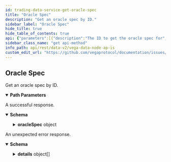 ```yaml
---
id: trading-data-service-get-oracle-spec
title: "Oracle Spec"
description: "Get an oracle spec by ID."
sidebar_label: "Oracle Spec"
hide_title: true
hide_table_of_contents: true
api: {"parameters":[{"description":"The ID to get the oracle spec for","in":"path","name":"oracleSpecId","required":true,"schema":{"type":"string"}}],"responses":{"200":{"content":{"application/json":{"schema":{"properties":{"oracleSpec":{"description":"The external data spec matching the ID.","properties":{"externalDataSourceSpec":{"properties":{"spec":{"description":"A data source spec describes the data source base that a product (or a risk model)\nwants to get from the data source engine.\nThis message contains additional information used by the API.","properties":{"createdAt":{"format":"int64","title":"Creation Date time","type":"string"},"data":{"description":"DataSourceDefinition represents the top level object that deals with data sources.\nDataSourceDefinition can be external or internal, with whatever number of data sources are defined\nfor each type in the child objects below.","properties":{"external":{"description":"DataSourceDefinitionExternal is the top level object used for all external data sources.\nIt contains one of any of the defined `SourceType` variants.","properties":{"oracle":{"description":"All types of external data sources use the same configuration set for meeting requirements\nin order for the data to be useful for Vega - valid signatures and matching filters.","properties":{"filters":{"description":"filters describes which source data are considered of interest or not for\nthe product (or the risk model).","items":{"description":"Filter describes the conditions under which a data source data is considered of\ninterest or not.","properties":{"conditions":{"description":"conditions are the conditions that should be matched by the data to be\nconsidered of interest.","items":{"properties":{"operator":{"description":"comparator is the type of comparison to make on the value.","default":"OPERATOR_UNSPECIFIED","enum":["OPERATOR_UNSPECIFIED","OPERATOR_EQUALS","OPERATOR_GREATER_THAN","OPERATOR_GREATER_THAN_OR_EQUAL","OPERATOR_LESS_THAN","OPERATOR_LESS_THAN_OR_EQUAL"],"type":"string"},"value":{"description":"value is used by the comparator.","type":"string"}},"title":"Condition describes the condition that must be validated by the network","type":"object"},"type":"array"},"key":{"description":"key is the data source data property key targeted by the filter.","properties":{"name":{"description":"name is the name of the property.","type":"string"},"numberDecimalPlaces":{"format":"uint64","title":"An optional decimal place to be be applied on the provided value\nvalid only for PropertyType of type DECIMAL and INTEGER","type":"string"},"type":{"description":"type is the type of the property.","default":"TYPE_UNSPECIFIED","enum":["TYPE_UNSPECIFIED","TYPE_EMPTY","TYPE_INTEGER","TYPE_STRING","TYPE_BOOLEAN","TYPE_DECIMAL","TYPE_TIMESTAMP"],"type":"string"}},"type":"object"}},"type":"object"},"type":"array"},"signers":{"description":"signers is the list of authorized signatures that signed the data for this\nsource. All the signatures in the data source data should be contained in this\nexternal source. All the signatures in the data should be contained in this list.","items":{"properties":{"ethAddress":{"title":"in case of an open oracle - Ethereum address will be submitted","properties":{"address":{"type":"string"}},"type":"object"},"pubKey":{"description":"pubKeys is the list of authorized public keys that signed the data for this\nsource. All the public keys in the data should be contained in these\npublic keys.","properties":{"key":{"type":"string"}},"type":"object"}},"type":"object"},"type":"array"}},"type":"object"}},"type":"object"},"internal":{"description":"DataSourceDefinitionInternal is the top level object used for all internal data sources.\nIt contains one of any of the defined `SourceType` variants.","properties":{"time":{"description":"DataSourceSpecConfigurationTime is the internal data source used for emitting timestamps.","properties":{"conditions":{"description":"Conditions that the timestamps should meet in order to be considered.","items":{"properties":{"operator":{"description":"comparator is the type of comparison to make on the value.","default":"OPERATOR_UNSPECIFIED","enum":["OPERATOR_UNSPECIFIED","OPERATOR_EQUALS","OPERATOR_GREATER_THAN","OPERATOR_GREATER_THAN_OR_EQUAL","OPERATOR_LESS_THAN","OPERATOR_LESS_THAN_OR_EQUAL"],"type":"string"},"value":{"description":"value is used by the comparator.","type":"string"}},"title":"Condition describes the condition that must be validated by the network","type":"object"},"type":"array"}},"type":"object"}},"type":"object"}},"type":"object"},"id":{"description":"id is a hash generated from the DataSpec data.","type":"string"},"status":{"title":"status describes the status of the data source spec","default":"STATUS_UNSPECIFIED","description":"- STATUS_UNSPECIFIED: The default value.\n - STATUS_ACTIVE: STATUS_ACTIVE describes an active data source spec.\n - STATUS_DEACTIVATED: STATUS_DEACTIVATED describes an data source spec that is not listening to data\nanymore.","enum":["STATUS_UNSPECIFIED","STATUS_ACTIVE","STATUS_DEACTIVATED"],"type":"string"},"updatedAt":{"format":"int64","title":"Last Updated timestamp","type":"string"}},"type":"object"}},"type":"object"}},"title":"An oracle spec contains an embedded external data source spec.\nIt will be generated by the compiler as: OracleSpec_ExternalDataSourceSpec_*","type":"object"}},"title":"The response for a oracle spec","type":"object"}}},"description":"A successful response."},"default":{"content":{"application/json":{"schema":{"properties":{"code":{"format":"int32","type":"integer"},"details":{"items":{"additionalProperties":{},"properties":{"@type":{"type":"string"}},"type":"object"},"type":"array"},"message":{"type":"string"}},"type":"object"}}},"description":"An unexpected error response."}},"tags":["TradingDataService"],"description":"Get an oracle spec by ID.","operationId":"TradingDataService_GetOracleSpec","method":"get","path":"/api/v2/oracle/spec/{oracleSpecId}","servers":[{"url":"https://api.n06.testnet.vega.xyz","description":"n06 (data node)"},{"url":"https://api.n08.testnet.vega.xyz","description":"n08 (data node)"},{"url":"https://api.n09.testnet.vega.xyz","description":"n09 (data node)"},{"url":"https://api.n11.testnet.vega.xyz","description":"n11 (data node)"},{"url":"https://api.n12.testnet.vega.xyz","description":"n12 (data node)"}],"info":{"title":"Vega data node APIs","version":"v0.67.3"},"postman":{"name":"Oracle Spec","description":{"content":"Get an oracle spec by ID.","type":"text/plain"},"url":{"path":["api","v2","oracle","spec",":oracleSpecId"],"host":["{{baseUrl}}"],"query":[],"variable":[{"disabled":false,"description":{"content":"(Required) The ID to get the oracle spec for","type":"text/plain"},"type":"any","value":"","key":"oracleSpecId"}]},"header":[{"key":"Accept","value":"application/json"}],"method":"GET"}}
sidebar_class_name: "get api-method"
info_path: api/rest/data-v2/vega-data-node-ap-is
custom_edit_url: "https://github.com/vegaprotocol/documentation/issues/new?labels=documentation&title=[Documentation] Requesting changes to 'Oracle Spec' (trading-data-service-get-oracle-spec)"
---
```



## Oracle Spec



Get an oracle spec by ID.

<details style={{"marginBottom":"1rem"}} data-collapsed={false} open={true}><summary style={{}}><strong>Path Parameters</strong></summary><div><ul><ParamsItem className={"paramsItem"} param={{"description":"The ID to get the oracle spec for","in":"path","name":"oracleSpecId","required":true,"schema":{"type":"string"}}}></ParamsItem></ul></div></details><div><ApiTabs><TabItem label={"200"} value={"200"}><div>

A successful response.

</div><div><MimeTabs schemaType={"response"}><TabItem label={"application/json"} value={"application/json"}><SchemaTabs><TabItem label={"Schema"} value={"Schema"}><details style={{}} data-collapsed={false} open={true}><summary style={{"textAlign":"left"}}><strong>Schema</strong></summary><div style={{"textAlign":"left","marginLeft":"1rem"}}></div><ul style={{"marginLeft":"1rem"}}><SchemaItem collapsible={true} className={"schemaItem"}><details style={{}}><summary style={{}}><strong>oracleSpec</strong><span style={{"opacity":"0.6"}}> object</span></summary><div style={{"marginLeft":"1rem"}}><div style={{"marginTop":".5rem","marginBottom":".5rem"}}>

The external data spec matching the ID.

</div><SchemaItem collapsible={true} className={"schemaItem"}><details style={{}}><summary style={{}}><strong>externalDataSourceSpec</strong><span style={{"opacity":"0.6"}}> object</span></summary><div style={{"marginLeft":"1rem"}}><SchemaItem collapsible={true} className={"schemaItem"}><details style={{}}><summary style={{}}><strong>spec</strong><span style={{"opacity":"0.6"}}> object</span></summary><div style={{"marginLeft":"1rem"}}><div style={{"marginTop":".5rem","marginBottom":".5rem"}}>

A data source spec describes the data source base that a product (or a risk model)
wants to get from the data source engine.
This message contains additional information used by the API.

</div><SchemaItem collapsible={false} name={"createdAt"} required={false} schemaDescription={undefined} schemaName={"int64"} qualifierMessage={undefined} defaultValue={undefined}></SchemaItem><SchemaItem collapsible={true} className={"schemaItem"}><details style={{}}><summary style={{}}><strong>data</strong><span style={{"opacity":"0.6"}}> object</span></summary><div style={{"marginLeft":"1rem"}}><div style={{"marginTop":".5rem","marginBottom":".5rem"}}>

DataSourceDefinition represents the top level object that deals with data sources.
DataSourceDefinition can be external or internal, with whatever number of data sources are defined
for each type in the child objects below.

</div><SchemaItem collapsible={true} className={"schemaItem"}><details style={{}}><summary style={{}}><strong>external</strong><span style={{"opacity":"0.6"}}> object</span></summary><div style={{"marginLeft":"1rem"}}><div style={{"marginTop":".5rem","marginBottom":".5rem"}}>

DataSourceDefinitionExternal is the top level object used for all external data sources.
It contains one of any of the defined `SourceType` variants.

</div><SchemaItem collapsible={true} className={"schemaItem"}><details style={{}}><summary style={{}}><strong>oracle</strong><span style={{"opacity":"0.6"}}> object</span></summary><div style={{"marginLeft":"1rem"}}><div style={{"marginTop":".5rem","marginBottom":".5rem"}}>

All types of external data sources use the same configuration set for meeting requirements
in order for the data to be useful for Vega - valid signatures and matching filters.

</div><SchemaItem collapsible={true} className={"schemaItem"}><details style={{}}><summary style={{}}><strong>filters</strong><span style={{"opacity":"0.6"}}> object[]</span></summary><div style={{"marginLeft":"1rem"}}><div style={{"marginTop":".5rem","marginBottom":".5rem"}}>

filters describes which source data are considered of interest or not for
the product (or the risk model).

</div><SchemaItem collapsible={true} className={"schemaItem"}><details style={{}}><summary style={{}}><strong>conditions</strong><span style={{"opacity":"0.6"}}> object[]</span></summary><div style={{"marginLeft":"1rem"}}><div style={{"marginTop":".5rem","marginBottom":".5rem"}}>

conditions are the conditions that should be matched by the data to be
considered of interest.

</div><SchemaItem collapsible={false} name={"operator"} required={false} schemaDescription={"comparator is the type of comparison to make on the value."} schemaName={"string"} qualifierMessage={"**Possible values:** [`OPERATOR_UNSPECIFIED`, `OPERATOR_EQUALS`, `OPERATOR_GREATER_THAN`, `OPERATOR_GREATER_THAN_OR_EQUAL`, `OPERATOR_LESS_THAN`, `OPERATOR_LESS_THAN_OR_EQUAL`]"} defaultValue={"OPERATOR_UNSPECIFIED"}></SchemaItem><SchemaItem collapsible={false} name={"value"} required={false} schemaDescription={"value is used by the comparator."} schemaName={"string"} qualifierMessage={undefined} defaultValue={undefined}></SchemaItem></div></details></SchemaItem><SchemaItem collapsible={true} className={"schemaItem"}><details style={{}}><summary style={{}}><strong>key</strong><span style={{"opacity":"0.6"}}> object</span></summary><div style={{"marginLeft":"1rem"}}><div style={{"marginTop":".5rem","marginBottom":".5rem"}}>

key is the data source data property key targeted by the filter.

</div><SchemaItem collapsible={false} name={"name"} required={false} schemaDescription={"name is the name of the property."} schemaName={"string"} qualifierMessage={undefined} defaultValue={undefined}></SchemaItem><SchemaItem collapsible={false} name={"numberDecimalPlaces"} required={false} schemaDescription={undefined} schemaName={"uint64"} qualifierMessage={undefined} defaultValue={undefined}></SchemaItem><SchemaItem collapsible={false} name={"type"} required={false} schemaDescription={"type is the type of the property."} schemaName={"string"} qualifierMessage={"**Possible values:** [`TYPE_UNSPECIFIED`, `TYPE_EMPTY`, `TYPE_INTEGER`, `TYPE_STRING`, `TYPE_BOOLEAN`, `TYPE_DECIMAL`, `TYPE_TIMESTAMP`]"} defaultValue={"TYPE_UNSPECIFIED"}></SchemaItem></div></details></SchemaItem></div></details></SchemaItem><SchemaItem collapsible={true} className={"schemaItem"}><details style={{}}><summary style={{}}><strong>signers</strong><span style={{"opacity":"0.6"}}> object[]</span></summary><div style={{"marginLeft":"1rem"}}><div style={{"marginTop":".5rem","marginBottom":".5rem"}}>

signers is the list of authorized signatures that signed the data for this
source. All the signatures in the data source data should be contained in this
external source. All the signatures in the data should be contained in this list.

</div><SchemaItem collapsible={true} className={"schemaItem"}><details style={{}}><summary style={{}}><strong>ethAddress</strong><span style={{"opacity":"0.6"}}> object</span></summary><div style={{"marginLeft":"1rem"}}><SchemaItem collapsible={false} name={"address"} required={false} schemaDescription={undefined} schemaName={"string"} qualifierMessage={undefined} defaultValue={undefined}></SchemaItem></div></details></SchemaItem><SchemaItem collapsible={true} className={"schemaItem"}><details style={{}}><summary style={{}}><strong>pubKey</strong><span style={{"opacity":"0.6"}}> object</span></summary><div style={{"marginLeft":"1rem"}}><div style={{"marginTop":".5rem","marginBottom":".5rem"}}>

pubKeys is the list of authorized public keys that signed the data for this
source. All the public keys in the data should be contained in these
public keys.

</div><SchemaItem collapsible={false} name={"key"} required={false} schemaDescription={undefined} schemaName={"string"} qualifierMessage={undefined} defaultValue={undefined}></SchemaItem></div></details></SchemaItem></div></details></SchemaItem></div></details></SchemaItem></div></details></SchemaItem><SchemaItem collapsible={true} className={"schemaItem"}><details style={{}}><summary style={{}}><strong>internal</strong><span style={{"opacity":"0.6"}}> object</span></summary><div style={{"marginLeft":"1rem"}}><div style={{"marginTop":".5rem","marginBottom":".5rem"}}>

DataSourceDefinitionInternal is the top level object used for all internal data sources.
It contains one of any of the defined `SourceType` variants.

</div><SchemaItem collapsible={true} className={"schemaItem"}><details style={{}}><summary style={{}}><strong>time</strong><span style={{"opacity":"0.6"}}> object</span></summary><div style={{"marginLeft":"1rem"}}><div style={{"marginTop":".5rem","marginBottom":".5rem"}}>

DataSourceSpecConfigurationTime is the internal data source used for emitting timestamps.

</div><SchemaItem collapsible={true} className={"schemaItem"}><details style={{}}><summary style={{}}><strong>conditions</strong><span style={{"opacity":"0.6"}}> object[]</span></summary><div style={{"marginLeft":"1rem"}}><div style={{"marginTop":".5rem","marginBottom":".5rem"}}>

Conditions that the timestamps should meet in order to be considered.

</div><SchemaItem collapsible={false} name={"operator"} required={false} schemaDescription={"comparator is the type of comparison to make on the value."} schemaName={"string"} qualifierMessage={"**Possible values:** [`OPERATOR_UNSPECIFIED`, `OPERATOR_EQUALS`, `OPERATOR_GREATER_THAN`, `OPERATOR_GREATER_THAN_OR_EQUAL`, `OPERATOR_LESS_THAN`, `OPERATOR_LESS_THAN_OR_EQUAL`]"} defaultValue={"OPERATOR_UNSPECIFIED"}></SchemaItem><SchemaItem collapsible={false} name={"value"} required={false} schemaDescription={"value is used by the comparator."} schemaName={"string"} qualifierMessage={undefined} defaultValue={undefined}></SchemaItem></div></details></SchemaItem></div></details></SchemaItem></div></details></SchemaItem></div></details></SchemaItem><SchemaItem collapsible={false} name={"id"} required={false} schemaDescription={"id is a hash generated from the DataSpec data."} schemaName={"string"} qualifierMessage={undefined} defaultValue={undefined}></SchemaItem><SchemaItem collapsible={false} name={"status"} required={false} schemaDescription={"- STATUS_UNSPECIFIED: The default value.\n - STATUS_ACTIVE: STATUS_ACTIVE describes an active data source spec.\n - STATUS_DEACTIVATED: STATUS_DEACTIVATED describes an data source spec that is not listening to data\nanymore."} schemaName={"status describes the status of the data source spec"} qualifierMessage={"**Possible values:** [`STATUS_UNSPECIFIED`, `STATUS_ACTIVE`, `STATUS_DEACTIVATED`]"} defaultValue={"STATUS_UNSPECIFIED"}></SchemaItem><SchemaItem collapsible={false} name={"updatedAt"} required={false} schemaDescription={undefined} schemaName={"int64"} qualifierMessage={undefined} defaultValue={undefined}></SchemaItem></div></details></SchemaItem></div></details></SchemaItem></div></details></SchemaItem></ul></details></TabItem><TabItem label={"Example (from schema)"} value={"Example (from schema)"}><ResponseSamples responseExample={"{\n  \"oracleSpec\": {\n    \"externalDataSourceSpec\": {\n      \"spec\": {\n        \"createdAt\": \"string\",\n        \"data\": {\n          \"external\": {\n            \"oracle\": {\n              \"filters\": [\n                {\n                  \"conditions\": [\n                    {\n                      \"operator\": \"OPERATOR_UNSPECIFIED\",\n                      \"value\": \"string\"\n                    }\n                  ],\n                  \"key\": {\n                    \"name\": \"string\",\n                    \"numberDecimalPlaces\": \"string\",\n                    \"type\": \"TYPE_UNSPECIFIED\"\n                  }\n                }\n              ],\n              \"signers\": [\n                {\n                  \"ethAddress\": {\n                    \"address\": \"string\"\n                  },\n                  \"pubKey\": {\n                    \"key\": \"string\"\n                  }\n                }\n              ]\n            }\n          },\n          \"internal\": {\n            \"time\": {\n              \"conditions\": [\n                {\n                  \"operator\": \"OPERATOR_UNSPECIFIED\",\n                  \"value\": \"string\"\n                }\n              ]\n            }\n          }\n        },\n        \"id\": \"string\",\n        \"status\": \"STATUS_UNSPECIFIED\",\n        \"updatedAt\": \"string\"\n      }\n    }\n  }\n}"} language={"json"}></ResponseSamples></TabItem></SchemaTabs></TabItem></MimeTabs></div></TabItem><TabItem label={"default"} value={"default"}><div>

An unexpected error response.

</div><div><MimeTabs schemaType={"response"}><TabItem label={"application/json"} value={"application/json"}><SchemaTabs><TabItem label={"Schema"} value={"Schema"}><details style={{}} data-collapsed={false} open={true}><summary style={{"textAlign":"left"}}><strong>Schema</strong></summary><div style={{"textAlign":"left","marginLeft":"1rem"}}></div><ul style={{"marginLeft":"1rem"}}><SchemaItem collapsible={false} name={"code"} required={false} schemaDescription={undefined} schemaName={"int32"} qualifierMessage={undefined} defaultValue={undefined}></SchemaItem><SchemaItem collapsible={true} className={"schemaItem"}><details style={{}}><summary style={{}}><strong>details</strong><span style={{"opacity":"0.6"}}> object[]</span></summary><div style={{"marginLeft":"1rem"}}><SchemaItem collapsible={false} name={"@type"} required={false} schemaDescription={undefined} schemaName={"string"} qualifierMessage={undefined} defaultValue={undefined}></SchemaItem></div></details></SchemaItem><SchemaItem collapsible={false} name={"message"} required={false} schemaDescription={undefined} schemaName={"string"} qualifierMessage={undefined} defaultValue={undefined}></SchemaItem></ul></details></TabItem><TabItem label={"Example (from schema)"} value={"Example (from schema)"}><ResponseSamples responseExample={"{\n  \"code\": 0,\n  \"details\": [\n    {\n      \"@type\": \"string\"\n    }\n  ],\n  \"message\": \"string\"\n}"} language={"json"}></ResponseSamples></TabItem></SchemaTabs></TabItem></MimeTabs></div></TabItem></ApiTabs></div>
